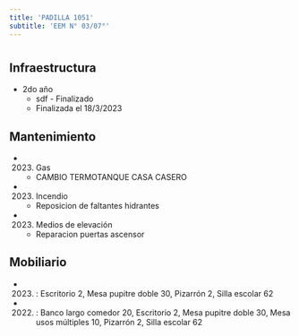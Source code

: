 ```yaml
---
title: 'PADILLA 1051'
subtitle: 'EEM N° 03/07°'
---
```


#
## Infraestructura

* 2do año 
    + sdf - Finalizado 
    + Finalizada el 18/3/2023 






## Mantenimiento

*  (2023) Gas 
    + CAMBIO TERMOTANQUE CASA CASERO

*  (2023) Incendio 
    + Reposicion de faltantes  hidrantes

*  (2023) Medios de elevación 
    + Reparacion puertas ascensor





## Mobiliario

*  (2023) : Escritorio 2, Mesa pupitre doble 30, Pizarrón 2, Silla escolar 62 

*  (2022) : Banco largo comedor 20, Escritorio 2, Mesa pupitre doble 30, Mesa usos múltiples 10, Pizarrón 2, Silla escolar 62 



